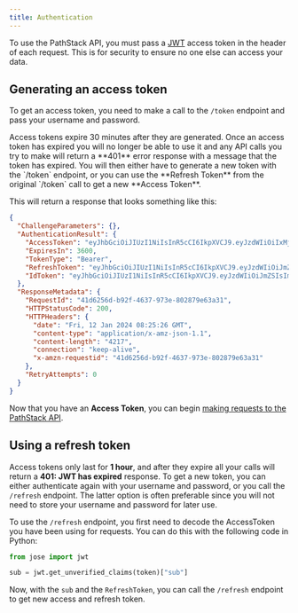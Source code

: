 ```yaml
---
title: Authentication
---
```



To use the PathStack API, you must pass a [JWT](https://jwt.io/) access token in the header of each request. This is
for security to ensure no one else can access your data.

## Generating an access token

To get an access token, you need to make a call to the `/token` endpoint and pass your username and password.

<Note>
  Access tokens expire 30 minutes after they are generated. Once an access token has expired you will no longer be able
  to use it and any API calls you try to make will return a **401** error response with a message that the token has
  expired. You will then either have to generate a new token with the `/token` endpoint, or you can use the **Refresh
  Token** from the original `/token` call to get a new **Access Token**.
</Note>

<AuthSnippet />

This will return a response that looks something like this:

```json
{
  "ChallengeParameters": {},
  "AuthenticationResult": {
    "AccessToken": "eyJhbGciOiJIUzI1NiIsInR5cCI6IkpXVCJ9.eyJzdWIiOiIxMjM0NTY3ODkwIiwibmFtZSI6IkpvaG4gRG9lIiwiaWF0IjoxNTE2MjM5MDIyfQ.SflKxwRJSMeKKF2QT4fwpMeJf36POk6yJV_adQssw5c",
    "ExpiresIn": 3600,
    "TokenType": "Bearer",
    "RefreshToken": "eyJhbGciOiJIUzI1NiIsInR5cCI6IkpXVCJ9.eyJzdWIiOiJmZSIsIm5hbWUiOiJKb2huIERvZSIsImlhdCI6MTUxNjIzOTAyMn0.s44AZWrSQEtuU7iw7PToz1KizteiHcBOsSNxsPVS2eo",
    "IdToken": "eyJhbGciOiJIUzI1NiIsInR5cCI6IkpXVCJ9.eyJzdWIiOiJmZSIsIm5hbWUiOiJmZWZlZmYgRG9lIiwiaWF0IjoxNTE2MjM5MDIyfQ.t2pF-KZ6eLthf9r4hjz1Ar343fwMA8P63sumVzwK-Sw"
  },
  "ResponseMetadata": {
    "RequestId": "41d6256d-b92f-4637-973e-802879e63a31",
    "HTTPStatusCode": 200,
    "HTTPHeaders": {
      "date": "Fri, 12 Jan 2024 08:25:26 GMT",
      "content-type": "application/x-amz-json-1.1",
      "content-length": "4217",
      "connection": "keep-alive",
      "x-amzn-requestid": "41d6256d-b92f-4637-973e-802879e63a31"
    },
    "RetryAttempts": 0
  }
}
```

Now that you have an **Access Token**, you can begin [making requests to the PathStack API](/content/request-data).

## Using a refresh token

Access tokens only last for **1 hour**, and after they expire all your calls will return a **401: JWT has expired** response.
To get a new token, you can either authenticate again with your username and password, or you call the `/refresh` endpoint.
The latter option is often preferable since you will not need to store your username and password for later use.

To use the `/refresh` endpoint, you first need to decode the AccessToken you have been using for requests.
You can do this with the following code in Python:

```python
from jose import jwt

sub = jwt.get_unverified_claims(token)["sub"]
```

Now, with the `sub` and the `RefreshToken`, you can call the `/refresh` endpoint to get new access and refresh token.

<RefreshSnippet />
